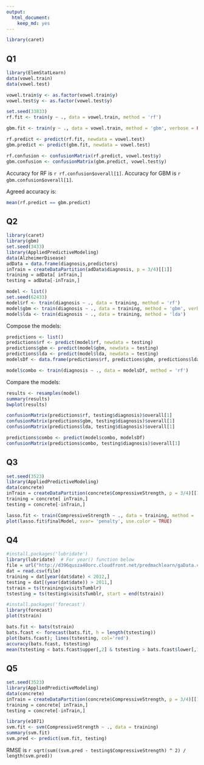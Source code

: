 ```yaml
---
output:
  html_document:
    keep_md: yes
---
```

```r
library(caret)
```

## Q1

```r
library(ElemStatLearn)
data(vowel.train)
data(vowel.test) 

vowel.train$y <- as.factor(vowel.train$y)
vowel.test$y <- as.factor(vowel.test$y)
```

```r
set.seed(33833)
rf.fit <- train(y ~ ., data = vowel.train, method = 'rf')
```

```r
gbm.fit <- train(y ~ ., data = vowel.train, method = 'gbm', verbose = FALSE)
```

```r
rf.predict <- predict(rf.fit, newdata = vowel.test)
gbm.predict <- predict(gbm.fit, newdata = vowel.test)
```

```r
rf.confusion <- confusionMatrix(rf.predict, vowel.test$y)
gbm.confusion <- confusionMatrix(gbm.predict, vowel.test$y)
```

Accuracy for RF is `r rf.confusion$overall[1]`.
Accuracy for GBM is `r gbm.confusion$overall[1]`.

Agreed accuracy is:
```r
mean(rf.predict == gbm.predict)
```

## Q2

```r
library(caret)
library(gbm)
set.seed(3433)
library(AppliedPredictiveModeling)
data(AlzheimerDisease)
adData = data.frame(diagnosis,predictors)
inTrain = createDataPartition(adData$diagnosis, p = 3/4)[[1]]
training = adData[ inTrain,]
testing = adData[-inTrain,]
```

```r
model <- list()
set.seed(62433)
model$rf <- train(diagnosis ~ ., data = training, method = 'rf')
model$gbm <- train(diagnosis ~ ., data = training, method = 'gbm', verbose = FALSE)
model$lda <- train(diagnosis ~ ., data = training, method = 'lda')
```

Compose the models:
```r
predictions <- list()
predictions$rf <- predict(model$rf, newdata = testing)
predictions$gbm <- predict(model$gbm, newdata = testing)
predictions$lda <- predict(model$lda, newdata = testing)
modelsDf <- data.frame(predictions$rf, predictions$gbm, predictions$lda, diagnosis = testing$diagnosis)

model$combo <- train(diagnosis ~ ., data = modelsDf, method = 'rf')
```

Compare the models:
```r
results <- resamples(model)
summary(results)
bwplot(results)
```

```r
confusionMatrix(predictions$rf, testing$diagnosis)$overall[1]
confusionMatrix(predictions$gbm, testing$diagnosis)$overall[1]
confusionMatrix(predictions$lda, testing$diagnosis)$overall[1]

predictions$combo <- predict(model$combo, modelsDf)
confusionMatrix(predictions$combo, testing$diagnosis)$overall[1]
```

## Q3

```r
set.seed(3523)
library(AppliedPredictiveModeling)
data(concrete)
inTrain = createDataPartition(concrete$CompressiveStrength, p = 3/4)[[1]]
training = concrete[ inTrain,]
testing = concrete[-inTrain,]
```

```r
lasso.fit <- train(CompressiveStrength ~ ., data = training, method = 'lasso')
plot(lasso.fit$finalModel, xvar= 'penalty', use.color = TRUE)
```

## Q4

```r
#install.packages('lubridate')
library(lubridate)  # For year() function below
file = url("http://d396qusza40orc.cloudfront.net/predmachlearn/gaData.csv")
dat = read.csv(file)
training = dat[year(dat$date) < 2012,]
testing = dat[(year(dat$date)) > 2011,]
tstrain = ts(training$visitsTumblr)
tstesting = ts(testing$visitsTumblr, start = end(tstrain))
```

```r
#install.packages('forecast')
library(forecast)
plot(tstrain)
```

```r
bats.fit <- bats(tstrain)
bats.fcast <- forecast(bats.fit, h = length(tstesting))
plot(bats.fcast); lines(tstesting, col='red')
accuracy(bats.fcast, tstesting)
mean(tstesting < bats.fcast$upper[,2] & tstesting > bats.fcast$lower[,1])
```

## Q5

```r
set.seed(3523)
library(AppliedPredictiveModeling)
data(concrete)
inTrain = createDataPartition(concrete$CompressiveStrength, p = 3/4)[[1]]
training = concrete[ inTrain,]
testing = concrete[-inTrain,]
```

```r
library(e1071)
svm.fit <- svm(CompressiveStrength ~ ., data = training)
summary(svm.fit)
svm.pred <- predict(svm.fit, testing)
```

RMSE is `r sqrt(sum((svm.pred - testing$CompressiveStrength) ^ 2) / length(svm.pred))`

